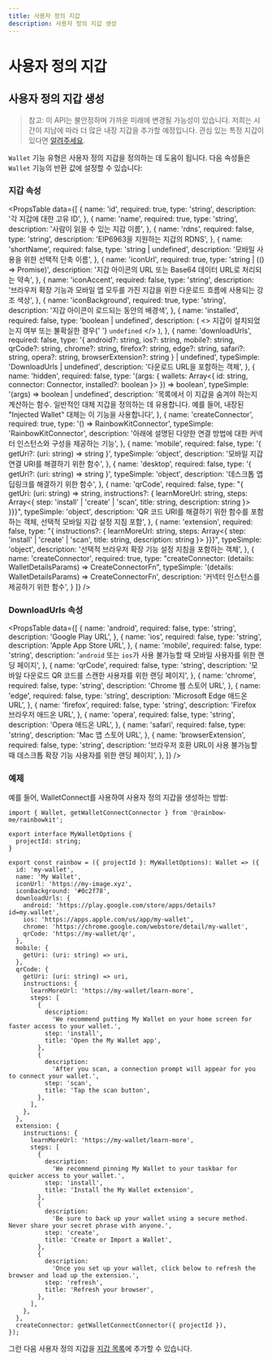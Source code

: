 ```yaml
---
title: 사용자 정의 지갑
description: 사용자 정의 지갑 생성
---
```


# 사용자 정의 지갑

## 사용자 정의 지갑 생성

> 참고: 이 API는 불안정하며 가까운 미래에 변경될 가능성이 있습니다. 저희는 시간이 지남에 따라 더 많은 내장 지갑을 추가할 예정입니다. 관심 있는 특정 지갑이 있다면 [알려주세요](https://github.com/rainbow-me/rainbowkit/issues).

`Wallet` 기능 유형은 사용자 정의 지갑을 정의하는 데 도움이 됩니다. 다음 속성들은 `Wallet` 기능의 반환 값에 설정할 수 있습니다:

### 지갑 속성

<PropsTable
  data={[
    {
      name: 'id',
      required: true,
      type: 'string',
      description: '각 지갑에 대한 고유 ID',
    },
    {
      name: 'name',
      required: true,
      type: 'string',
      description: '사람이 읽을 수 있는 지갑 이름',
    },
    {
      name: 'rdns',
      required: false,
      type: 'string',
      description: 'EIP6963을 지원하는 지갑의 RDNS',
    },
    {
      name: 'shortName',
      required: false,
      type: 'string | undefined',
      description: '모바일 사용을 위한 선택적 단축 이름',
    },
    {
      name: 'iconUrl',
      required: true,
      type: 'string | (() => Promise<string>)',
      description: '지갑 아이콘의 URL 또는 Base64 데이터 URL로 처리되는 약속',
    },
    {
      name: 'iconAccent',
      required: false,
      type: 'string',
      description: '브라우저 확장 기능과 모바일 앱 모두를 가진 지갑을 위한 다운로드 흐름에 사용되는 강조 색상',
    },
    {
      name: 'iconBackground',
      required: true,
      type: 'string',
      description: '지갑 아이콘이 로드되는 동안의 배경색',
    },
    {
      name: 'installed',
      required: false,
      type: 'boolean | undefined',
      description: (
        <>
          지갑이 설치되었는지 여부 또는 불확실한 경우{' '}
          <code>undefined</code> 
        </>
      ),
    },
    {
      name: 'downloadUrls',
      required: false,
      type: '{ android?: string, ios?: string, mobile?: string, qrCode?: string, chrome?: string, firefox?: string, edge?: string, safari?: string, opera?: string, browserExtension?: string } | undefined',
      typeSimple: 'DownloadUrls | undefined',
      description: '다운로드 URL을 포함하는 객체',
    },
    {
      name: 'hidden',
      required: false,
      type: '(args: { wallets: Array<{ id: string, connector: Connector, installed?: boolean }> }) => boolean',
      typeSimple: '(args) => boolean | undefined',
      description: '목록에서 이 지갑을 숨겨야 하는지 계산하는 함수. 일반적인 대체 지갑을 정의하는 데 유용합니다. 예를 들어, 내장된 "Injected Wallet" 대체는 이 기능을 사용합니다',
    },
    {
      name: 'createConnector',
      required: true,
      type: '() => RainbowKitConnector',
      typeSimple: 'RainbowKitConnector',
      description:
        '아래에 설명된 다양한 연결 방법에 대한 커넥터 인스턴스와 구성을 제공하는 기능',
    },
    {
      name: 'mobile',
      required: false,
      type: '{ getUri?: (uri: string) => string }',
      typeSimple: 'object',
      description:
        '모바일 지갑 연결 URI를 해결하기 위한 함수',
    },
    {
      name: 'desktop',
      required: false,
      type: '{ getUri?: (uri: string) => string }',
      typeSimple: 'object',
      description: '데스크톱 앱 딥링크를 해결하기 위한 함수',
    },
    {
      name: 'qrCode',
      required: false,
      type: "{ getUri: (uri: string) => string, instructions?: { learnMoreUrl: string, steps: Array<{ step: 'install' | 'create' | 'scan', title: string, description: string }> }}}",
      typeSimple: 'object',
      description:
        'QR 코드 URI를 해결하기 위한 함수를 포함하는 객체, 선택적 모바일 지갑 설정 지침 포함',
    },
    {
      name: 'extension',
      required: false,
      type: "{ instructions?: { learnMoreUrl: string, steps: Array<{ step: 'install' | 'create' | 'scan', title: string, description: string }> }}}",
      typeSimple: 'object',
      description:
        '선택적 브라우저 확장 기능 설정 지침을 포함하는 객체',
    },
    {
      name: 'createConnector',
      required: true,
      type: "createConnector: (details: WalletDetailsParams) => CreateConnectorFn",
      typeSimple: '(details: WalletDetailsParams) => CreateConnectorFn',
      description: '커넥터 인스턴스를 제공하기 위한 함수',
    }
  ]}
/>

### DownloadUrls 속성

<PropsTable
  data={[
    {
      name: 'android',
      required: false,
      type: 'string',
      description: 'Google Play URL',
    },
    {
      name: 'ios',
      required: false,
      type: 'string',
      description: 'Apple App Store URL',
    },
    {
      name: 'mobile',
      required: false,
      type: 'string',
      description:
        '`android` 또는 `ios`가 사용 불가능할 때 모바일 사용자를 위한 랜딩 페이지',
    },
    {
      name: 'qrCode',
      required: false,
      type: 'string',
      description:
        '모바일 다운로드 QR 코드를 스캔한 사용자를 위한 랜딩 페이지',
    },
    {
      name: 'chrome',
      required: false,
      type: 'string',
      description: 'Chrome 웹 스토어 URL',
    },
    {
      name: 'edge',
      required: false,
      type: 'string',
      description: 'Microsoft Edge 애드온 URL',
    },
    {
      name: 'firefox',
      required: false,
      type: 'string',
      description: 'Firefox 브라우저 애드온 URL',
    },
    {
      name: 'opera',
      required: false,
      type: 'string',
      description: 'Opera 애드온 URL',
    },
    {
      name: 'safari',
      required: false,
      type: 'string',
      description: 'Mac 앱 스토어 URL',
    },
    {
      name: 'browserExtension',
      required: false,
      type: 'string',
      description:
        '브라우저 호환 URL이 사용 불가능할 때 데스크톱 확장 기능 사용자를 위한 랜딩 페이지',
    },
  ]}
/>

### 예제

예를 들어, WalletConnect를 사용하여 사용자 정의 지갑을 생성하는 방법:

```tsx
import { Wallet, getWalletConnectConnector } from '@rainbow-me/rainbowkit';

export interface MyWalletOptions {
  projectId: string;
}

export const rainbow = ({ projectId }: MyWalletOptions): Wallet => ({
  id: 'my-wallet',
  name: 'My Wallet',
  iconUrl: 'https://my-image.xyz',
  iconBackground: '#0c2f78',
  downloadUrls: {
    android: 'https://play.google.com/store/apps/details?id=my.wallet',
    ios: 'https://apps.apple.com/us/app/my-wallet',
    chrome: 'https://chrome.google.com/webstore/detail/my-wallet',
    qrCode: 'https://my-wallet/qr',
  },
  mobile: {
    getUri: (uri: string) => uri,
  },
  qrCode: {
    getUri: (uri: string) => uri,
    instructions: {
      learnMoreUrl: 'https://my-wallet/learn-more',
      steps: [
        {
          description:
            'We recommend putting My Wallet on your home screen for faster access to your wallet.',
          step: 'install',
          title: 'Open the My Wallet app',
        },
        {
          description:
            'After you scan, a connection prompt will appear for you to connect your wallet.',
          step: 'scan',
          title: 'Tap the scan button',
        },
      ],
    },
  },
  extension: {
    instructions: {
      learnMoreUrl: 'https://my-wallet/learn-more',
      steps: [
        {
          description:
            'We recommend pinning My Wallet to your taskbar for quicker access to your wallet.',
          step: 'install',
          title: 'Install the My Wallet extension',
        },
        {
          description:
            'Be sure to back up your wallet using a secure method. Never share your secret phrase with anyone.',
          step: 'create',
          title: 'Create or Import a Wallet',
        },
        {
          description:
            'Once you set up your wallet, click below to refresh the browser and load up the extension.',
          step: 'refresh',
          title: 'Refresh your browser',
        },
      ],
    },
  },
  createConnector: getWalletConnectConnector({ projectId }),
});
```

그런 다음 사용자 정의 지갑을 [지갑 목록](/docs/custom-wallet-list)에 추가할 수 있습니다.
